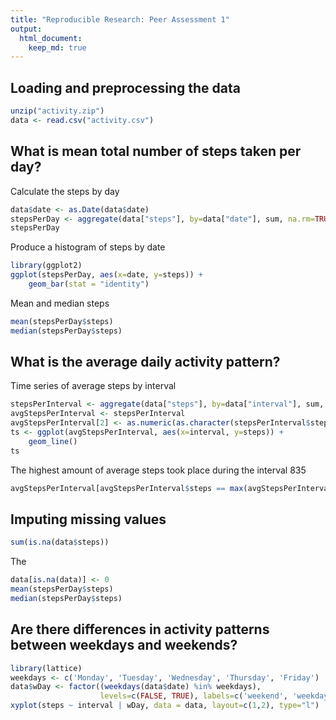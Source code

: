 ```yaml
---
title: "Reproducible Research: Peer Assessment 1"
output: 
  html_document:
    keep_md: true
---
```


## Loading and preprocessing the data
```r
unzip("activity.zip")
data <- read.csv("activity.csv")
```


## What is mean total number of steps taken per day?
Calculate the steps by day
```r
data$date <- as.Date(data$date)
stepsPerDay <- aggregate(data["steps"], by=data["date"], sum, na.rm=TRUE)
stepsPerDay
```
Produce a histogram of steps by date
```r
library(ggplot2)
ggplot(stepsPerDay, aes(x=date, y=steps)) +
    geom_bar(stat = "identity")
```
Mean and median steps
```r
mean(stepsPerDay$steps)
median(stepsPerDay$steps)
```

## What is the average daily activity pattern?
Time series of average steps by interval
```r
stepsPerInterval <- aggregate(data["steps"], by=data["interval"], sum, na.rm=TRUE)
avgStepsPerInterval <- stepsPerInterval
avgStepsPerInterval[2] <- as.numeric(as.character(stepsPerInterval$steps)) / length(unique(data$date))
ts <- ggplot(avgStepsPerInterval, aes(x=interval, y=steps)) +
    geom_line()
ts
```
The highest amount of average steps took place during the interval 835
```r
avgStepsPerInterval[avgStepsPerInterval$steps == max(avgStepsPerInterval$steps), ] 
```

## Imputing missing values
```r
sum(is.na(data$steps))
```
The 
```r
data[is.na(data)] <- 0
mean(stepsPerDay$steps)
median(stepsPerDay$steps)
```


## Are there differences in activity patterns between weekdays and weekends?
```r
library(lattice)
weekdays <- c('Monday', 'Tuesday', 'Wednesday', 'Thursday', 'Friday')
data$wDay <- factor((weekdays(data$date) %in% weekdays),
                    levels=c(FALSE, TRUE), labels=c('weekend', 'weekday'))
xyplot(steps ~ interval | wDay, data = data, layout=c(1,2), type="l")
```













